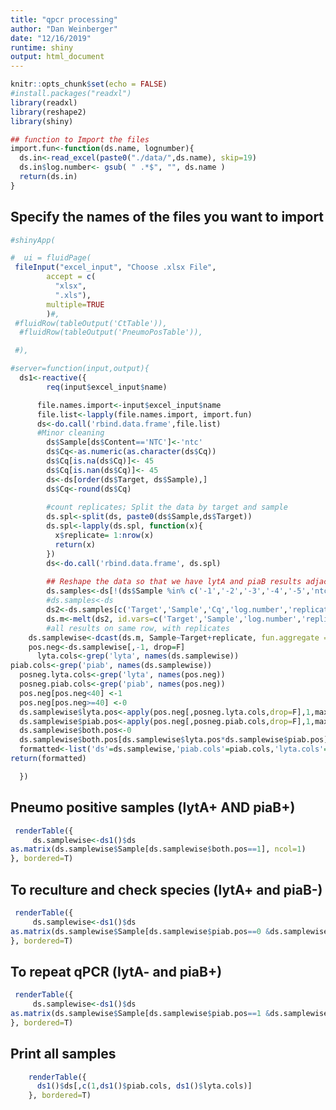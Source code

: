 ```yaml
---
title: "qpcr processing"
author: "Dan Weinberger"
date: "12/16/2019"
runtime: shiny
output: html_document
---
```


```r
knitr::opts_chunk$set(echo = FALSE)
#install.packages("readxl")
library(readxl)
library(reshape2)
library(shiny)
```

```r
## function to Import the files 
import.fun<-function(ds.name, lognumber){
  ds.in<-read_excel(paste0("./data/",ds.name), skip=19)
  ds.in$log.number<- gsub( " .*$", "", ds.name )
  return(ds.in)
}
```
## Specify the names of the files you want to import

```r
#shinyApp(

#  ui = fluidPage(
 fileInput("excel_input", "Choose .xlsx File",
        accept = c(
          "xlsx",
          ".xls"),
        multiple=TRUE
        )#,
 #fluidRow(tableOutput('CtTable')),
  #fluidRow(tableOutput('PneumoPosTable')),

 #),

```

```r
#server=function(input,output){
  ds1<-reactive({
        req(input$excel_input$name)

      file.names.import<-input$excel_input$name
      file.list<-lapply(file.names.import, import.fun)
      ds<-do.call('rbind.data.frame',file.list)  
      #Minor cleaning
        ds$Sample[ds$Content=='NTC']<-'ntc'
        ds$Cq<-as.numeric(as.character(ds$Cq))
        ds$Cq[is.na(ds$Cq)]<- 45
        ds$Cq[is.nan(ds$Cq)]<- 45
        ds<-ds[order(ds$Target, ds$Sample),]
        ds$Cq<-round(ds$Cq)
        
        #count replicates; Split the data by target and sample
        ds.spl<-split(ds, paste0(ds$Sample,ds$Target))
        ds.spl<-lapply(ds.spl, function(x){ 
          x$replicate= 1:nrow(x)
          return(x)
        })
        ds<-do.call('rbind.data.frame', ds.spl)
        
        ## Reshape the data so that we have lytA and piaB results adjacent to each other
        ds.samples<-ds[!(ds$Sample %in% c('-1','-2','-3','-4','-5','ntc','BL')) ,  ]
        #ds.samples<-ds
        ds2<-ds.samples[c('Target','Sample','Cq','log.number','replicate')]
        ds.m<-melt(ds2, id.vars=c('Target','Sample','log.number','replicate'))
        #all results on same row, with replicates
    ds.samplewise<-dcast(ds.m, Sample~Target+replicate, fun.aggregate = mean)
    pos.neg<-ds.samplewise[,-1, drop=F]
      lyta.cols<-grep('lyta', names(ds.samplewise))
piab.cols<-grep('piab', names(ds.samplewise))
  posneg.lyta.cols<-grep('lyta', names(pos.neg))
  posneg.piab.cols<-grep('piab', names(pos.neg))
  pos.neg[pos.neg<40] <-1
  pos.neg[pos.neg>=40] <-0
  ds.samplewise$lyta.pos<-apply(pos.neg[,posneg.lyta.cols,drop=F],1,max)
  ds.samplewise$piab.pos<-apply(pos.neg[,posneg.piab.cols,drop=F],1,max)
  ds.samplewise$both.pos<-0
  ds.samplewise$both.pos[ds.samplewise$lyta.pos*ds.samplewise$piab.pos]<-1
  formatted<-list('ds'=ds.samplewise,'piab.cols'=piab.cols,'lyta.cols'=lyta.cols )
return(formatted)

  })
```

## Pneumo positive samples (lytA+ AND piaB+)
```r
 renderTable({
     ds.samplewise<-ds1()$ds
as.matrix(ds.samplewise$Sample[ds.samplewise$both.pos==1], ncol=1)
}, bordered=T)
```

## To reculture and check species (lytA+ and piaB-)
```r
 renderTable({
     ds.samplewise<-ds1()$ds
as.matrix(ds.samplewise$Sample[ds.samplewise$piab.pos==0 &ds.samplewise$lyta.pos==1 ], ncol=1)
}, bordered=T)
```

## To repeat qPCR (lytA- and piaB+)
```r
 renderTable({
     ds.samplewise<-ds1()$ds
as.matrix(ds.samplewise$Sample[ds.samplewise$piab.pos==1 &ds.samplewise$lyta.pos==0 ], ncol=1)
}, bordered=T)
```

## Print all samples
```r
    renderTable({
      ds1()$ds[,c(1,ds1()$piab.cols, ds1()$lyta.cols)]
    }, bordered=T)
```

